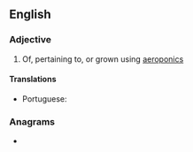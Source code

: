 ==English==

===Adjective===
{{en-adj|-}}

# Of, pertaining to, or grown using [[aeroponics]]

====Translations====
{{trans-top|pertaining to aeroponics}}
* Portuguese: {{t|pt|aeropônico}} {{qualifier|Brazil}}
{{trans-mid}}
{{trans-bottom}}

===Anagrams===
* {{anagrams|en|Cooperian}}